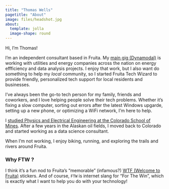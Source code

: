 ```yaml
---
title: "Thomas Wells"
pagetitle: "About"
image: files/headshot.jpg
about: 
  template: jolla
  image-shape: round
---
```


Hi, I'm Thomas! 

I'm an independent consultant based in Fruita. My [main gig (Dynamodal)](https://dynamodal.com/) is working with utilities and energy companies across the nation on energy effficiency and data analysis projects. I enjoy that work, but I also want do something to help my *local* community, so I started Fruita Tech Wizard to provide friendly, personalized tech support for local residents and businesses.

I've always been the go-to tech person for my family, friends and coworkers, and I love helping people solve their tech problems. Whether it's fixing a slow computer, sorting out errors after the latest Windows upgarde, setting up a new phone, or optimizing a WiFi network, I'm here to help.

I [studied Physics and Electrical Engineering at the Colorado School of Mines](https://www.linkedin.com/in/thomascwells/). After a few years in the Alaskan oil fields, I moved back to Colorado and started working as a data science consultant. 

When I'm not working, I enjoy biking, running, and exploring the trails and rivers around Fruita. 

### Why FTW ?

I think it's a fun nod to Fruita's "memorable" (infamous?) [WTF (Welcome to Fruita)](https://fruita.com/wtf-welcome-to-fruita/) stickers. And of course, `FTW` is internet slang for "For The Win", which is exactly what I want to help you do with your technology!

